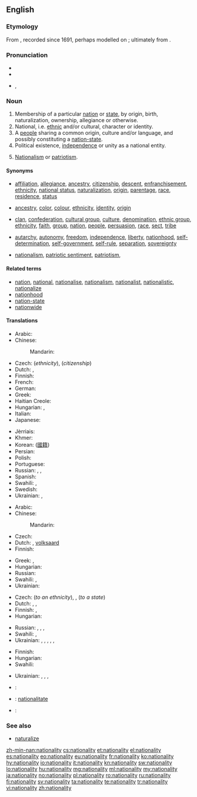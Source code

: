==English==

===Etymology===
From {{suffix|national|ity}}, recorded since 1691, perhaps modelled on {{etyl|fr|en}} {{term|nationalité|lang=fr}}; ultimately from {{etyl|la|en}} {{term|natio|nātio|nation, people|lang=la}}.

===Pronunciation===
* {{IPA|/ˌnæ.ʃəˈnæl.ɪ.ti/}}
* {{audio|En-us-nationality.ogg|Audio (US)}}
* {{hyphenation|na|tion|al|i|ty}}, {{hyphenation|na|tion|al|ity|caption= }}

===Noun===
{{en-noun|nationalit|ies}}

# Membership of a particular [[nation]] or [[state]], by origin, birth, naturalization, ownership, allegiance or otherwise.
# National, i.e. [[ethnic]] and/or cultural, character or identity.
# A [[people]] sharing a common origin, culture and/or language, and possibly constituting a [[nation-state]].
# Political existence, [[independence]] or unity as a national entity.
# {{archaic}} [[nationalism|Nationalism]] or [[patriotism]].

====Synonyms====
* {{sense|membership of a nation or state}} [[affiliation]], [[allegiance]], [[ancestry]], [[citizenship]], [[descent]], [[enfranchisement]], [[ethnicity]], [[national status]], [[naturalization]], [[origin]], [[parentage]], [[race]], [[residence]], [[status]]
* {{sense|national character or identity}} [[ancestry]], [[color]], [[colour]], [[ethnicity]], [[identity]], [[origin]]
* {{sense|a people}} [[clan]], [[confederation]], [[cultural group]], [[culture]], [[denomination]], [[ethnic group]], [[ethnicity]], [[faith]], [[group]], [[nation]], [[people]], [[persuasion]], [[race]], [[sect]], [[tribe]]
* {{sense|political existence as a national entity}} [[autarchy]], [[autonomy]], [[freedom]], [[independence]], [[liberty]], [[nationhood]], [[self-determination]], [[self-government]], [[self-rule]], [[separation]], [[sovereignty]]
* {{sense|nationalism}} [[nationalism]], [[patriotic sentiment]], [[patriotism]],

====Related terms====
* [[nation]], [[national]], [[nationalise]], [[nationalism]], [[nationalist]], [[nationalistic]], [[nationalize]]
* [[nationhood]]
* [[nation-state]]
* [[nationwide]]

====Translations====
{{trans-top|membership of a nation or state}}
* Arabic: {{t-|ar|جنسية|f|tr=jinsíya|sc=Arab}}
* Chinese:
*: Mandarin: {{t-|cmn|国籍|tr=guójí|sc=Hani}}
* Czech: {{t+|cs|národnost|f}} (''ethnicity''), {{t-|cs|občanství|n}} (''citizenship'')
* Dutch: {{t+|nl|nationaliteit|f}}, {{t+|nl|staatsburgerschap|n}}
* Finnish: {{t+|fi|kansallisuus}}
* French: {{t+|fr|nationalité|f}}
* German: {{t+|de|Nationalität}}
* Greek: {{t+|el|εθνικότητα|f|tr=ethnikótita|sc=Grek}}
* Haitian Creole: {{tø|ht|nasyonalite}}
* Hungarian: {{t+|hu|nemzetiség}} {{qualifier|of a nation}}, {{t+|hu|állampolgárság}} {{qualifier|of a state}}
* Italian: {{t+|it|nazionalità|f}}
* Japanese: {{t+|ja|国籍|tr=こくせき, kokuseki|sc=Jpan}}
{{trans-mid}}
* Jèrriais: {{tø|roa-jer|nâtionalité|f}}
* Khmer: {{t+|km|សញ្ជាតិ|tr=sanh chiet|sc=Khmr}}
* Korean: {{t+|ko|국적|tr=gukjeok|sc=Kore}} ([[國籍]])
* Persian: {{t+|fa|ملیت|tr=melliyyat|sc=fa-Arab}}
* Polish: {{t+|pl|narodowość|f}}
* Portuguese: {{t+|pt|nacionalidade|f}}
* Russian: {{t+|ru|национальность|f|tr=natsionál’nost’|sc=Cyrl}}, {{t+|ru|народность|f|tr=naródnost’|sc=Cyrl}}, {{t+|ru|происхождение|n|tr=proisxoždenije|sc=Cyrl}}
* Spanish: {{t+|es|nacionalidad|f}}
* Swahili: {{t+|sw|uraya}}, {{t+|sw|utaifa}}
* Swedish: {{t+|sv|nationalitet|c}}
* Ukrainian: {{t-|uk|народність|tr=naródnist’}}, {{t-|uk|походження|tr=poxódžennja}}
{{trans-bottom}}

{{trans-top|national character or identity}}
* Arabic: {{t-|ar|جنسية|f|tr=jinsíya|sc=Arab}}
* Chinese:
*: Mandarin: {{t-|cmn|国籍|tr=guójí|sc=Hani}}
* Czech: {{t+|cs|národní}} {{t-|cs|charakter|m}}
* Dutch: {{t+|nl|nationaliteit|f}}, [[volksaard]]
* Finnish: {{t+|fi|kansallisuus}}
{{trans-mid}}
* Greek: {{t+|el|ιθαγένεια|f|tr=ithagéneia|sc=Grek}}, {{t+|el|εθνικότητα|f|tr=ethnikótita|sc=Grek}}
* Hungarian: {{t+|hu|nemzetiség}}
* Russian: {{t+|ru|национальность|f|tr=natsionál’nost’|sc=Cyrl}}
* Swahili: {{t+|sw|uraya}}, {{t+|sw|utaifa}}
* Ukrainian: {{t+|uk|національність|tr=nacionál’nist’}}
{{trans-bottom}}

{{trans-top|people belonging to a nation or state}}
* Czech: {{t+|cs|národnost|f}} (''to an ethnicity''), {{t-|cs|občané|m-p}}, {{t-|cs|obyvatelé|m-p}} (''to a state'')
* Dutch: {{t+|nl|nationaliteit|f}}, {{t+|nl|natie}}, {{t+|nl|volk}}
* Finnish: {{t+|fi|kansa}}, {{t+|fi|kansakunta}}
* Hungarian: {{t+|hu|nemzet}}
{{trans-mid}}
* Russian: {{t+|ru|народ|m|tr=naród|sc=Cyrl}}, {{t+|ru|нация|f|tr=nácija|sc=Cyrl}}, {{t+|ru|племя|n|tr=plémja|sc=Cyrl}}, {{t+|ru|этнос|m|tr=étnos|sc=Cyrl}}
* Swahili: {{t+|sw|uraya}}, {{t+|sw|utaifa}}
* Ukrainian: {{t-|uk|нарід|tr=nárid}}, {{t-|uk|народ|tr=národ}}, {{t-|uk|плем'я|tr=plem”já}}, {{t+|uk|нація|tr=nácija}}, {{t-|uk|люд|tr=ljud}}, {{t-|uk|етнос|tr=étnos}}
{{trans-bottom}}

{{trans-top|political existence as a national entity}}
* Finnish: {{t+|fi|kansallinen}} {{t-|fi|olemassaolo}}
* Hungarian: {{t+|hu|nemzetiség}}
* Swahili: {{t+|sw|uraya}}
{{trans-mid}}
* Ukrainian: {{t+|uk|національність|tr=nacionál’nist’}}, {{t+|uk|незалежність|tr=nezaléžnist’}}, {{t-|uk|самостійність|tr=samostíjnist’}}, {{t+|uk|автономія|tr=avtonómija}}
{{trans-bottom}}

{{trans-see|nationalism}}

{{checktrans-top|citizenship}}
* {{ttbc|id}}: {{t-|id|kewarganegaraan}}
* {{ttbc|ia}}: [[nationalitate]]
{{trans-mid}}
* {{ttbc|te}}: {{t-|te|జాతీయత|tr=jaateeyata|sc=Telu}}
{{trans-bottom}}

===See also===
* [[naturalize]]

[[zh-min-nan:nationality]]
[[cs:nationality]]
[[et:nationality]]
[[el:nationality]]
[[es:nationality]]
[[eo:nationality]]
[[eu:nationality]]
[[fr:nationality]]
[[ko:nationality]]
[[hy:nationality]]
[[io:nationality]]
[[it:nationality]]
[[kn:nationality]]
[[sw:nationality]]
[[lo:nationality]]
[[hu:nationality]]
[[mg:nationality]]
[[ml:nationality]]
[[my:nationality]]
[[ja:nationality]]
[[no:nationality]]
[[pl:nationality]]
[[ro:nationality]]
[[ru:nationality]]
[[fi:nationality]]
[[sv:nationality]]
[[ta:nationality]]
[[te:nationality]]
[[tr:nationality]]
[[vi:nationality]]
[[zh:nationality]]